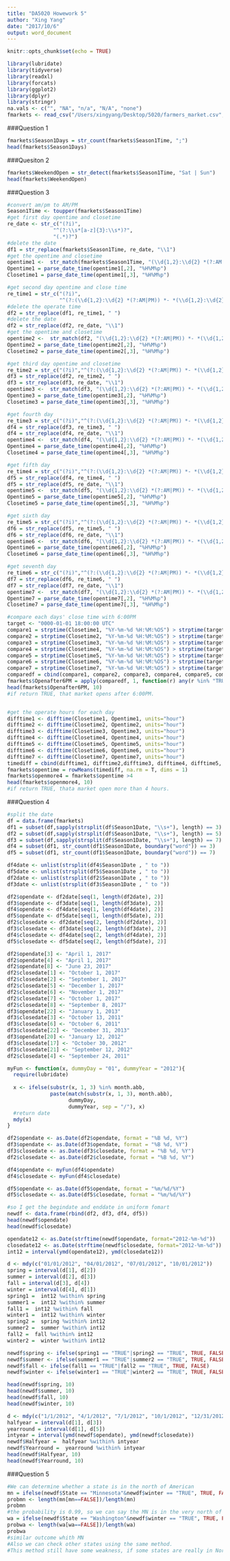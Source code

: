 ```yaml
---
title: "DA5020 Howework 5"
author: "Xing Yang"
date: "2017/10/6"
output: word_document
---
```


```r
knitr::opts_chunk$set(echo = TRUE)
```

```r

library(lubridate)
library(tidyverse)
library(readxl)
library(forcats)
library(ggplot2)
library(dplyr)
library(stringr)
na.vals <- c("", "NA", "n/a", "N/A", "none")
fmarkets <- read_csv("/Users/xingyang/Desktop/5020/farmers_market.csv",na = na.vals)
```

###Question 1

```r
fmarkets$Season1Days = str_count(fmarkets$Season1Time, ";")
head(fmarkets$Season1Days)
```

###Quesiton 2

```r
fmarkets$WeekendOpen = str_detect(fmarkets$Season1Time, "Sat | Sun")
head(fmarkets$WeekendOpen)
```

###Question 3

```r
#convert am/pm to AM/PM
Season1Time <- toupper(fmarkets$Season1Time)
#get first day opentime and closetime 
re_date <- str_c("(?i)",
               "^(?:\\s*[a-z]{3}:\\s*)?",
               "(.*)?")
#delete the date 
df1 = str_replace(fmarkets$Season1Time, re_date, "\\1")
#get the opentime and closetime
opentime1 <-  str_match(fmarkets$Season1Time, "(\\d{1,2}:\\d{2} *(?:AM|PM)) *- *(\\d{1,2}:\\d{2} *(?:AM|PM))")
Opentime1 = parse_date_time(opentime1[,2], "%H%M%p")
Closetime1 = parse_date_time(opentime1[,3], "%H%M%p")

#get second day opentime and close time 
re_time1 = str_c("(?i)",
                 "^(?:(\\d{1,2}:\\d{2} *(?:AM|PM)) *- *(\\d{1,2}:\\d{2} *(?:AM|PM));)?")
#delete the operate time
df2 = str_replace(df1, re_time1, " ")
#delete the date
df2 = str_replace(df2, re_date, "\\1")
#get the opentime and closetime
opentime2 <-  str_match(df2, "(\\d{1,2}:\\d{2} *(?:AM|PM)) *- *(\\d{1,2}:\\d{2} *(?:AM|PM))")
Opentime2 = parse_date_time(opentime2[,2], "%H%M%p")
Closetime2 = parse_date_time(opentime2[,3], "%H%M%p")

#get third day opentime and closetime 
re_time2 = str_c("(?i)","^(?:(\\d{1,2}:\\d{2} *(?:AM|PM)) *- *(\\d{1,2}:\\d{2} *(?:AM|PM));)?")
df3 = str_replace(df2, re_time2, " ")
df3 = str_replace(df3, re_date, "\\1")
opentime3 <-  str_match(df3, "(\\d{1,2}:\\d{2} *(?:AM|PM)) *- *(\\d{1,2}:\\d{2} *(?:AM|PM))")
Opentime3 = parse_date_time(opentime3[,2], "%H%M%p")
Closetime3 = parse_date_time(opentime3[,3], "%H%M%p")

#get fourth day
re_time3 = str_c("(?i)","^(?:(\\d{1,2}:\\d{2} *(?:AM|PM)) *- *(\\d{1,2}:\\d{2} *(?:AM|PM));)?")
df4 = str_replace(df3, re_time3, " ")
df4 = str_replace(df4, re_date, "\\1")
opentime4 <-  str_match(df4, "(\\d{1,2}:\\d{2} *(?:AM|PM)) *- *(\\d{1,2}:\\d{2} *(?:AM|PM))")
Opentime4 = parse_date_time(opentime4[,2], "%H%M%p")
Closetime4 = parse_date_time(opentime4[,3], "%H%M%p")

#get fifth day
re_time4 = str_c("(?i)","^(?:(\\d{1,2}:\\d{2} *(?:AM|PM)) *- *(\\d{1,2}:\\d{2} *(?:AM|PM));)?")
df5 = str_replace(df4, re_time4, " ")
df5 = str_replace(df5, re_date, "\\1")
opentime5 <-  str_match(df5, "(\\d{1,2}:\\d{2} *(?:AM|PM)) *- *(\\d{1,2}:\\d{2} *(?:AM|PM))")
Opentime5 = parse_date_time(opentime5[,2], "%H%M%p")
Closetime5 = parse_date_time(opentime5[,3], "%H%M%p")

#get sixth day
re_time5 = str_c("(?i)","^(?:(\\d{1,2}:\\d{2} *(?:AM|PM)) *- *(\\d{1,2}:\\d{2} *(?:AM|PM));)?")
df6 = str_replace(df5, re_time5, " ")
df6 = str_replace(df6, re_date, "\\1")
opentime6 <-  str_match(df6, "(\\d{1,2}:\\d{2} *(?:AM|PM)) *- *(\\d{1,2}:\\d{2} *(?:AM|PM))")
Opentime6 = parse_date_time(opentime6[,2], "%H%M%p")
Closetime6 = parse_date_time(opentime6[,3], "%H%M%p")

#get seventh day
re_time6 = str_c("(?i)","^(?:(\\d{1,2}:\\d{2} *(?:AM|PM)) *- *(\\d{1,2}:\\d{2} *(?:AM|PM));)?")
df7 = str_replace(df6, re_time6, " ")
df7 = str_replace(df7, re_date, "\\1")
opentime7 <-  str_match(df7, "(\\d{1,2}:\\d{2} *(?:AM|PM)) *- *(\\d{1,2}:\\d{2} *(?:AM|PM))")
Opentime7 = parse_date_time(opentime7[,2], "%H%M%p")
Closetime7 = parse_date_time(opentime7[,3], "%H%M%p")

#compare each days' close time with 6:00PM
target <- "0000-01-01 18:00:00 UTC"
compare1 = strptime(Closetime1, "%Y-%m-%d %H:%M:%OS") > strptime(target, "%Y-%m-%d %H:%M:%OS")
compare2 = strptime(Closetime2, "%Y-%m-%d %H:%M:%OS") > strptime(target, "%Y-%m-%d %H:%M:%OS")
compare3 = strptime(Closetime3, "%Y-%m-%d %H:%M:%OS") > strptime(target, "%Y-%m-%d %H:%M:%OS")
compare4 = strptime(Closetime4, "%Y-%m-%d %H:%M:%OS") > strptime(target, "%Y-%m-%d %H:%M:%OS")
compare5 = strptime(Closetime5, "%Y-%m-%d %H:%M:%OS") > strptime(target, "%Y-%m-%d %H:%M:%OS")
compare6 = strptime(Closetime6, "%Y-%m-%d %H:%M:%OS") > strptime(target, "%Y-%m-%d %H:%M:%OS")
compare7 = strptime(Closetime7, "%Y-%m-%d %H:%M:%OS") > strptime(target, "%Y-%m-%d %H:%M:%OS")
comparedf = cbind(compare1, compare2, compare3, compare4, compare5, compare6, compare7)
fmarkets$Openafter6PM = apply(comparedf, 1, function(r) any(r %in% "TRUE"))
head(fmarkets$Openafter6PM, 10)
#if return TRUE, that market opens after 6:00PM.


#get the operate hours for each day
difftime1 <- difftime(Closetime1, Opentime1, units="hour")
difftime2 <- difftime(Closetime2, Opentime2, units="hour")
difftime3 <- difftime(Closetime3, Opentime3, units="hour")
difftime4 <- difftime(Closetime4, Opentime4, units="hour")
difftime5 <- difftime(Closetime5, Opentime5, units="hour")
difftime6 <- difftime(Closetime6, Opentime6, units="hour")
difftime7 <- difftime(Closetime7, Opentime7, units="hour")
timediff = cbind(difftime1, difftime2,difftime3, difftime4, difftime5, difftime6, difftime7)
fmarkets$opentime = rowMeans(timediff, na.rm = T, dims = 1)
fmarkets$openmore4 = fmarkets$opentime >4
head(fmarkets$openmore4, 10)
#if return TRUE, thata market open more than 4 hours.
```

###Question 4

```r
#split the date 
df = data.frame(fmarkets)
df1 = subset(df,sapply(strsplit(df$Season1Date, "\\s+"), length) == 3)
df2 = subset(df,sapply(strsplit(df$Season1Date, "\\s+"), length) == 5)
df3 = subset(df,sapply(strsplit(df$Season1Date, "\\s+"), length) == 7)
df4 = subset(df1, str_count(df1$Season1Date, boundary("word")) == 3)
df5 = subset(df1, str_count(df1$Season1Date, boundary("word")) == 7)

df4date <- unlist(strsplit(df4$Season1Date , " to "))
df5date <- unlist(strsplit(df5$Season1Date , " to "))
df2date <- unlist(strsplit(df2$Season1Date , " to "))
df3date <- unlist(strsplit(df3$Season1Date , " to "))

df2$opendate <- df2date[seq(1, length(df2date), 2)]
df3$opendate <- df3date[seq(1, length(df3date), 2)]
df4$opendate <- df4date[seq(1, length(df4date), 2)]
df5$opendate <- df5date[seq(1, length(df5date), 2)]
df2$closedate <- df2date[seq(2, length(df2date), 2)]
df3$closedate <- df3date[seq(2, length(df3date), 2)]
df4$closedate <- df4date[seq(2, length(df4date), 2)]
df5$closedate <- df5date[seq(2, length(df5date), 2)]

df2$opendate[3] <- "April 1, 2017"
df2$opendate[4] <- "April 1, 2017"
df2$opendate[8] <- "June 23, 2017"
df2$closedate[1] <- "October 1, 2017"
df2$closedate[2] <- "September 1, 2017"
df2$closedate[5] <- "December 1, 2017"
df2$closedate[6] <- "November 1, 2017"
df2$closedate[7] <- "October 1, 2017"
df2$closedate[8] <- "September 8, 2017"
df3$opendate[22] <- "January 1, 2013"
df3$closedate[3] <- "October 13, 2011"
df3$closedate[6] <- "October 6, 2011"
df3$closedate[22] <- "December 31, 2013"
df3$opendate[20] <- "January 12, 2012"
df3$closedate[17] <- "October 30, 2012"
df3$closedate[21] <- "September 12, 2012"
df2$closedate[4] <- "September 24, 2011"

myFun <- function(x, dummyDay = "01", dummyYear = "2012"){
  require(lubridate)
  
  x <- ifelse(substr(x, 1, 3) %in% month.abb,
              paste(match(substr(x, 1, 3), month.abb),
                    dummyDay,
                    dummyYear, sep = "/"), x)
  #return date
  mdy(x)
}

df2$opendate <- as.Date(df2$opendate, format = "%B %d, %Y")
df3$opendate <- as.Date(df3$opendate, format = "%B %d, %Y")
df3$closedate <- as.Date(df3$closedate, format = "%B %d, %Y")
df2$closedate <- as.Date(df2$closedate, format = "%B %d, %Y")

df4$opendate <- myFun(df4$opendate)
df4$closedate <- myFun(df4$closedate)

df5$opendate <- as.Date(df5$opendate, format = "%m/%d/%Y")
df5$closedate <- as.Date(df5$closedate, format = "%m/%d/%Y")

#so I get the begindate and enddate in uniform fomart
newdf <- data.frame(rbind(df2, df3, df4, df5))
head(newdf$opendate)
head(newdf$closedate)

opendate12 <- as.Date(strftime(newdf$opendate, format="2012-%m-%d"))
closedate12 <- as.Date(strftime(newdf$closedate, format="2012-%m-%d"))
int12 = interval(ymd(opendate12), ymd(closedate12))

d <- mdy(c("01/01/2012", "04/01/2012", "07/01/2012", "10/01/2012"))
spring = interval(d[1], d[2])
summer = interval(d[2], d[3])
fall = interval(d[3], d[4])
winter = interval(d[4], d[1])
spring1 =  int12 %within% spring
summer1 =  int12 %within% summer
fall1 =  int12 %within% fall
winter1 =  int12 %within% winter
spring2 =  spring %within% int12
summer2 =  summer %within% int12
fall2 =  fall %within% int12
winter2 =  winter %within% int12

newdf$spring <- ifelse(spring1 == "TRUE"|spring2 == "TRUE", TRUE, FALSE)
newdf$summer <- ifelse(summer1 == "TRUE"|summer2 == "TRUE", TRUE, FALSE)
newdf$fall <- ifelse(fall1 == "TRUE"|fall2 == "TRUE", TRUE, FALSE)
newdf$winter <- ifelse(winter1 == "TRUE"|winter2 == "TRUE", TRUE, FALSE)

head(newdf$spring, 10)
head(newdf$summer, 10)
head(newdf$fall, 10)
head(newdf$winter, 10)

d <- mdy(c("1/1/2012", "4/1/2012", "7/1/2012", "10/1/2012", "12/31/2012"))
halfyear = interval(d[1], d[3])
yearround = interval(d[1], d[5])
intyear = interval(ymd(newdf$opendate), ymd(newdf$closedate))
newdf$Halfyear =  halfyear %within% intyear
newdf$Yearround =  yearround %within% intyear
head(newdf$Halfyear, 10)
head(newdf$Yearround, 10)
```

###Question 5

```r
#We can determine whether a state is in the north of American
mn = ifelse(newdf$State == "Minnesota"&newdf$winter == "TRUE", TRUE, FALSE)
probmn <- length(mn[mn==FALSE])/length(mn)
probmn
#the probability is 0.99, so we can say the MN is in the very north of American, also we check WA
wa = ifelse(newdf$State == "Washington"&newdf$winter == "TRUE", TRUE, FALSE)
probwa <- length(wa[wa==FALSE])/length(wa)
probwa
#similar outcome whith MN
#Also we can check other states using the same method.
#This method still have some weakness, if some states are really in Norht of American, but the probability is small, mabye we need to modify the time of winter. Also, we need to calculate the other seasons time with states to ger a more believable outcome.
```








